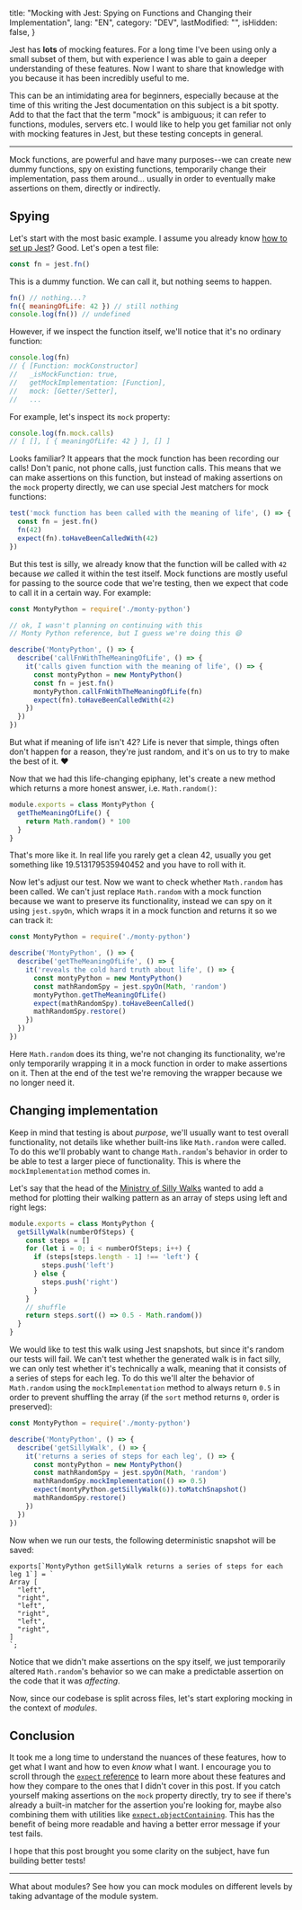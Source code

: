 
  title: "Mocking with Jest: Spying on Functions and Changing their Implementation",
  lang: "EN",
  category: "DEV",
  lastModified: "",
  isHidden: false,
}

Jest has **lots** of mocking features. For a long time I've been using only a small subset of them, but with experience I was able to gain a deeper understanding of these features. Now I want to share that knowledge with you because it has been incredibly useful to me.

This can be an intimidating area for beginners, especially because at the time of this writing the Jest documentation on this subject is a bit spotty. Add to that the fact that the term "mock" is ambiguous; it can refer to functions, modules, servers etc. I would like to help you get familiar not only with mocking features in Jest, but these testing concepts in general.

---

Mock functions, are powerful and have many purposes--we can create new dummy functions, spy on existing functions, temporarily change their implementation, pass them around... usually in order to eventually make assertions on them, directly or indirectly.

## Spying

Let's start with the most basic example. I assume you already know [how to set up Jest](https://jestjs.io/docs/en/getting-started)? Good. Let's open a test file:

```js
const fn = jest.fn()
```

This is a dummy function. We can call it, but nothing seems to happen.

```js
fn() // nothing...?
fn({ meaningOfLife: 42 }) // still nothing
console.log(fn()) // undefined
```

However, if we inspect the function itself, we'll notice that it's no ordinary function:

```js
console.log(fn)
// { [Function: mockConstructor]
//   _isMockFunction: true,
//   getMockImplementation: [Function],
//   mock: [Getter/Setter],
//   ...
```

For example, let's inspect its `mock` property:

```js
console.log(fn.mock.calls)
// [ [], [ { meaningOfLife: 42 } ], [] ]
```

Looks familiar? It appears that the mock function has been recording our calls! Don't panic, not phone calls, just function calls. This means that we can make assertions on this function, but instead of making assertions on the `mock` property directly, we can use special Jest matchers for mock functions:

```js
test('mock function has been called with the meaning of life', () => {
  const fn = jest.fn()
  fn(42)
  expect(fn).toHaveBeenCalledWith(42)
})
```

But this test is silly, we already know that the function will be called with `42` because _we_ called it within the test itself. Mock functions are mostly useful for passing to the source code that we're testing, then we expect that code to call it in a certain way. For example:

```js
const MontyPython = require('./monty-python')

// ok, I wasn't planning on continuing with this
// Monty Python reference, but I guess we're doing this 😄

describe('MontyPython', () => {
  describe('callFnWithTheMeaningOfLife', () => {
    it('calls given function with the meaning of life', () => {
      const montyPython = new MontyPython()
      const fn = jest.fn()
      montyPython.callFnWithTheMeaningOfLife(fn)
      expect(fn).toHaveBeenCalledWith(42)
    })
  })
})
```

But what if meaning of life isn't 42? Life is never that simple, things often don't happen for a reason, they're just random, and it's on us to try to make the best of it. ❤️

Now that we had this life-changing epiphany, let's create a new method which returns a more honest answer, i.e. `Math.random()`:

```js
module.exports = class MontyPython {
  getTheMeaningOfLife() {
    return Math.random() * 100
  }
}
```

That's more like it. In real life you rarely get a clean 42, usually you get something like 19.513179535940452 and you have to roll with it.

Now let's adjust our test. Now we want to check whether `Math.random` has been called. We can't just replace `Math.random` with a mock function because we want to preserve its functionality, instead we can spy on it using `jest.spyOn`, which wraps it in a mock function and returns it so we can track it:

```js
const MontyPython = require('./monty-python')

describe('MontyPython', () => {
  describe('getTheMeaningOfLife', () => {
    it('reveals the cold hard truth about life', () => {
      const montyPython = new MontyPython()
      const mathRandomSpy = jest.spyOn(Math, 'random')
      montyPython.getTheMeaningOfLife()
      expect(mathRandomSpy).toHaveBeenCalled()
      mathRandomSpy.restore()
    })
  })
})
```

Here `Math.random` does its thing, we're not changing its functionality, we're only temporarily wrapping it in a mock function in order to make assertions on it. Then at the end of the test we're removing the wrapper because we no longer need it.

## Changing implementation

Keep in mind that testing is about _purpose_, we'll usually want to test overall functionality, not details like whether built-ins like `Math.random` were called. To do this we'll probably want to change `Math.random`'s behavior in order to be able to test a larger piece of functionality. This is where the `mockImplementation` method comes in.

Let's say that the head of the [Ministry of Silly Walks](https://youtu.be/KCrQu0VTUBs) wanted to add a method for plotting their walking pattern as an array of steps using left and right legs:

```js
module.exports = class MontyPython {
  getSillyWalk(numberOfSteps) {
    const steps = []
    for (let i = 0; i < numberOfSteps; i++) {
      if (steps[steps.length - 1] !== 'left') {
        steps.push('left')
      } else {
        steps.push('right')
      }
    }
    // shuffle
    return steps.sort(() => 0.5 - Math.random())
  }
}
```


We would like to test this walk using Jest snapshots, but since it's random our tests will fail. We can't test whether the generated walk is in fact silly, we can only test whether it's technically a walk, meaning that it consists of a series of steps for each leg. To do this we'll alter the behavior of `Math.random` using the `mockImplementation` method to always return `0.5` in order to prevent shuffling the array (if the `sort` method returns `0`, order is preserved):

```js
const MontyPython = require('./monty-python')

describe('MontyPython', () => {
  describe('getSillyWalk', () => {
    it('returns a series of steps for each leg', () => {
      const montyPython = new MontyPython()
      const mathRandomSpy = jest.spyOn(Math, 'random')
      mathRandomSpy.mockImplementation(() => 0.5)
      expect(montyPython.getSillyWalk(6)).toMatchSnapshot()
      mathRandomSpy.restore()
    })
  })
})
```

Now when we run our tests, the following deterministic snapshot will be saved:

```
exports[`MontyPython getSillyWalk returns a series of steps for each leg 1`] = `
Array [
  "left",
  "right",
  "left",
  "right",
  "left",
  "right",
]
`;
```

Notice that we didn't make assertions on the spy itself, we just temporarily altered `Math.random`'s behavior so we can make a predictable assertion on the code that it was _affecting_.

Now, since our codebase is split across files, let's start exploring mocking in the context of _modules_.

## Conclusion

It took me a long time to understand the nuances of these features, how to get what I want and how to even _know_ what I want. I encourage you to scroll through the [`expect` reference](https://jestjs.io/docs/en/expect) to learn more about these features and how they compare to the ones that I didn't cover in this post. If you catch yourself making assertions on the `mock` property directly, try to see if there's already a built-in matcher for the assertion you're looking for, maybe also combining them with utilities like [`expect.objectContaining`](https://jestjs.io/docs/en/expect#expectobjectcontainingobject). This has the benefit of being more readable and having a better error message if your test fails.

I hope that this post brought you some clarity on the subject, have fun building better tests!

---

<p>What about modules? See how you can mock modules on different levels by <Link to="/blog/mocking-modules-with-jest">taking advantage of the module system</Link>.</p>
